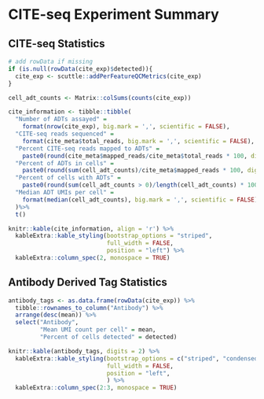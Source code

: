 # CITE-seq Experiment Summary

## CITE-seq Statistics

```r
# add rowData if missing
if (is.null(rowData(cite_exp)$detected)){
  cite_exp <- scuttle::addPerFeatureQCMetrics(cite_exp)
}

cell_adt_counts <- Matrix::colSums(counts(cite_exp))

cite_information <- tibble::tibble(
  "Number of ADTs assayed" = 
    format(nrow(cite_exp), big.mark = ',', scientific = FALSE),
  "CITE-seq reads sequenced" = 
    format(cite_meta$total_reads, big.mark = ',', scientific = FALSE),
  "Percent CITE-seq reads mapped to ADTs" = 
    paste0(round(cite_meta$mapped_reads/cite_meta$total_reads * 100, digits = 2), "%"),
  "Percent of ADTs in cells" = 
    paste0(round(sum(cell_adt_counts)/cite_meta$mapped_reads * 100, digits = 2), "%"),
  "Percent of cells with ADTs" = 
    paste0(round(sum(cell_adt_counts > 0)/length(cell_adt_counts) * 100, digits = 2), "%"),
  "Median ADT UMIs per cell" = 
    format(median(cell_adt_counts), big.mark = ',', scientific = FALSE)
  )%>%
  t()

knitr::kable(cite_information, align = 'r') %>%
  kableExtra::kable_styling(bootstrap_options = "striped",
                            full_width = FALSE,
                            position = "left") %>%
  kableExtra::column_spec(2, monospace = TRUE)
```

## Antibody Derived Tag Statistics 
```r
antibody_tags <- as.data.frame(rowData(cite_exp)) %>%
  tibble::rownames_to_column("Antibody") %>%
  arrange(desc(mean)) %>%
  select("Antibody",
         "Mean UMI count per cell" = mean,
         "Percent of cells detected" = detected)

knitr::kable(antibody_tags, digits = 2) %>%
  kableExtra::kable_styling(bootstrap_options = c("striped", "condensed"),
                            full_width = FALSE,
                            position = "left",
                            ) %>%
  kableExtra::column_spec(2:3, monospace = TRUE) 
  
```

